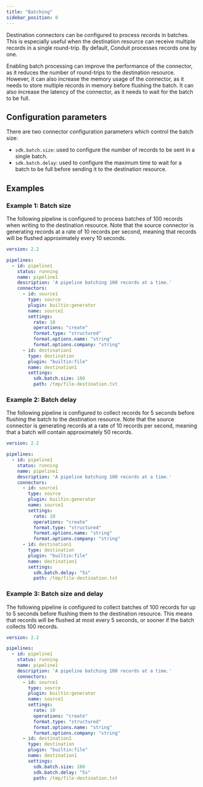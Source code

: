 ```yaml
---
title: "Batching"
sidebar_position: 0
---
```


Destination connectors can be configured to process records in batches. This is especially useful when the destination
resource can receive multiple records in a single round-trip. By default, Conduit processes records one by one.

Enabling batch processing can improve the performance of the connector, as it reduces the number of round-trips to the
destination resource. However, it can also increase the memory usage of the connector, as it needs to store multiple records
in memory before flushing the batch. It can also increase the latency of the connector, as it needs to wait for the batch
to be full.

## Configuration parameters

There are two connector configuration parameters which control the batch size:

* `sdk.batch.size`: used to configure the number of records to be sent in a single batch.
* `sdk.batch.delay`: used to configure the maximum time to wait for a batch to be full before sending it to the destination resource.

## Examples

### Example 1: Batch size

The following pipeline is configured to process batches of 100 records when writing to the destination resource. Note that
the source connector is generating records at a rate of 10 records per second, meaning that records will be flushed
approximately every 10 seconds.

```yaml
version: 2.2

pipelines:
  - id: pipeline1
    status: running
    name: pipeline1
    description: 'A pipeline batching 100 records at a time.'
    connectors:
      - id: source1
        type: source
        plugin: builtin:generator
        name: source1
        settings:
          rate: 10
          operations: "create"
          format.type: "structured"
          format.options.name: "string"
          format.options.company: "string"
      - id: destination1
        type: destination
        plugin: "builtin:file"
        name: destination1
        settings:
          sdk.batch.size: 100
          path: /tmp/file-destination.txt
```

### Example 2: Batch delay

The following pipeline is configured to collect records for 5 seconds before flushing the batch to the destination resource.
Note that the source connector is generating records at a rate of 10 records per second, meaning that a batch will
contain approximately 50 records.

```yaml
version: 2.2

pipelines:
  - id: pipeline1
    status: running
    name: pipeline1
    description: 'A pipeline batching 100 records at a time.'
    connectors:
      - id: source1
        type: source
        plugin: builtin:generator
        name: source1
        settings:
          rate: 10
          operations: "create"
          format.type: "structured"
          format.options.name: "string"
          format.options.company: "string"
      - id: destination1
        type: destination
        plugin: "builtin:file"
        name: destination1
        settings:
          sdk.batch.delay: "5s"
          path: /tmp/file-destination.txt
```

### Example 3: Batch size and delay

The following pipeline is configured to collect batches of 100 records for up to 5 seconds before flushing them to the
destination resource. This means that records will be flushed at most every 5 seconds, or sooner if the batch collects
100 records.

```yaml
version: 2.2

pipelines:
  - id: pipeline1
    status: running
    name: pipeline1
    description: 'A pipeline batching 100 records at a time.'
    connectors:
      - id: source1
        type: source
        plugin: builtin:generator
        name: source1
        settings:
          rate: 10
          operations: "create"
          format.type: "structured"
          format.options.name: "string"
          format.options.company: "string"
      - id: destination1
        type: destination
        plugin: "builtin:file"
        name: destination1
        settings:
          sdk.batch.size: 100
          sdk.batch.delay: "5s"
          path: /tmp/file-destination.txt
```
